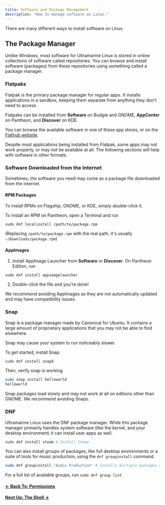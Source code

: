 ```yaml
---
title: Software and Package Management
description: "How to manage software on Linux."
---
```



There are many different ways to install software on Linux.

## The Package Manager

Unlike Windows, most software for Ultramarine Linux is stored in online collections of software called repositories. You can browse and install software (packages) from these repositories using something called a package manager.

### Flatpaks

Flatpak is the primary package manager for regular apps. It installs applications in a sandbox, keeping them separate from anything they don't need to access.

Flatpaks can be installed from **Software** on Budgie and GNOME, **AppCenter** on Pantheon, and **Discover** on KDE.

You can browse the available software in one of these app stores, or on the [Flathub website](https://flathub.org/).

Despite most applications being installed from Flatpak, some apps may not work properly, or may not be available at all. The following sections will help with software in other formats.

### Software Downloaded from the Internet

Sometimes, the software you need may come as a package file downloaded from the internet.

#### RPM Packages

To install RPMs on Flagship, GNOME, or KDE, simply double-click it.

To install an RPM on Pantheon, open a Terminal and run

```
sudo dnf localinstall /path/to/package.rpm
```

(Replacing `/path/to/package.rpm` with the real path, it's usually `~/Downloads/package.rpm`)

#### AppImages

1. Install AppImage Launcher from **Software** or **Discover**. On Pantheon Edition, run

```
sudo dnf install appimagelauncher
```

2. Double-click the file and you're done!

We recommend avoiding AppImages as they are not automatically updated and may have compatibility issues.

### Snap

Snap is a package manager made by Canonical for Ubuntu. It contains a large amount of proprietary applications that you may not be able to find elsewhere.

<Alert type="warning">

Snap may cause your system to run noticeably slower.

</Alert>

To get started, install Snap.

```bash
sudo dnf install snapd
```

Then, verify snap is working

```bash
sudo snap install helloworld
helloworld
```

<Alert type="info">

Snap packages load slowly and may not work at all on editions other than GNOME. We recommend avoiding Snaps.

</Alert>

### DNF

Ultramarine Linux uses the DNF package manager. While this package manager primarily handles system software (like the kernel, and your desktop environment) it can install user apps as well.

```bash
sudo dnf install steam # Install Steam
```

You can also install groups of packages, like full desktop environments or a suite of tools for music production, using the `dnf groupinstall` command.

```bash
sudo dnf groupinstall "Audio Production" # installs multiple packages at once, in this case a suite of music/audio production tools
```

For a full list of available groups, run `sudo dnf group list`

#### [← Back To: Permissions](/en/linux/permissions)

#### [Next Up: The Shell →](/en/linux/shell)
